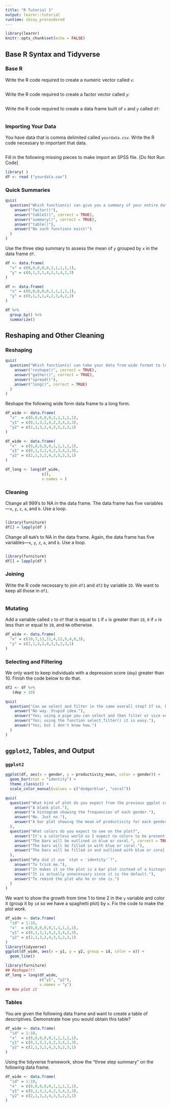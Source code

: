 ```yaml
---
title: "R Tutorial 1"
output: learnr::tutorial
runtime: shiny_prerendered
---
```


```r
library(learnr)
knitr::opts_chunk$set(echo = FALSE)
```

## Base R Syntax and Tidyverse
### Base R

Write the R code required to create a numeric vector called `x`:
```r

```

Write the R code required to create a factor vector called `y`:
```r

```

Write the R code required to create a data frame built of `x` and `y` called `df`:
```r

```


### Importing Your Data

You have data that is comma delimited called `yourdata.csv`. Write the R code necessary to important that data.
```r

```

Fill in the following missing pieces to make import an SPSS file. [Do Not Run Code]
```r
library( )
df <- read ("yourdata.sav")
```

### Quick Summaries

```r
quiz(
  question("Which function(s) can give you a summary of your entire data frame?",
    answer("factor()"),
    answer("table1()", correct = TRUE),
    answer("summary()", correct = TRUE),
    answer("table()"),
    answer("No such functions exist!")
  )
)
```

Use the three step summary to assess the mean of `y` grouped by `x` in the data frame `df`.
```r
df <- data.frame(
  "x" = c(0,0,0,0,0,1,1,1,1,1),
  "y" = c(0,1,3,1,4,2,3,4,2,3)
)


```

```r
df <- data.frame(
  "x" = c(0,0,0,0,0,1,1,1,1,1),
  "y" = c(0,1,3,1,4,2,3,4,2,3)
)

df %>%
  group_by() %>%
  summarize()
```


## Reshaping and Other Cleaning

### Reshaping
```r
quiz(
  question("Which function(s) can take your data from wide format to long format?",
    answer("reshape()", correct = TRUE),
    answer("gather()", correct = TRUE),
    answer("spread()"),
    answer("long()", correct = TRUE)
  )
)
```

Reshape the following wide form data frame to a long form.
```r
df_wide <- data.frame(
  "x"  = c(0,0,0,0,0,1,1,1,1,1),
  "y1" = c(0,1,3,1,4,2,3,4,2,3),
  "y2" = c(2,1,3,2,4,3,5,2,3,1)
)


```

```r
df_wide <- data.frame(
  "x"  = c(0,0,0,0,0,1,1,1,1,1),
  "y1" = c(0,1,3,1,4,2,3,4,2,3),
  "y2" = c(2,1,3,2,4,3,5,2,3,1)
)

df_long <- long(df_wide,
                c(),
                v.names = )
```

### Cleaning

Change all 999's to NA in the data frame. The data frame has five variables---`x`, `y`, `z`, `a`, and `b`. Use a loop.
```r

```
```r
library(furniture)
df[] = lapply(df )
```

Change all `NaN`'s to NA in the data frame. Again, the data frame has five variables---`x`, `y`, `z`, `a`, and `b`. Use a loop.
```r

```
```r
library(furniture)
df[] = lapply(df )
```

### Joining
Write the R code necessary to join `df1` and `df2` by variable `ID`. We want to keep all those in `df1`.
```r

```

### Mutating

Add a variable called `z` to `df` that is equal to `1` if `x` is greater than `10`, `0` if `x` is less than or equal to `10`, and `NA` otherwise.
```r
df_wide <- data.frame(
  "x" = c(10,7,13,11,4,12,9,4,8,3),
  "y" = c(2,1,3,2,4,3,5,2,3,1)
)


```

### Selecting and Filtering

We only want to keep individuals with a depression score (`dep`) greater than 10. Finish the code below to do that.
```r
df2 <- df %>%
   (dep > 10)
```

```r
quiz(
  question("Can we select and filter in the same overall step? If so, how?",
    answer("No way. Stupid idea."),
    answer("Yes; using a pipe you can select and then filter or vice versa.", correct = TRUE),
    answer("Yes; using the function select_filter() it is easy."),
    answer("Yes; but I don't know how.")
  )
)
```


## `ggplot2`, Tables, and Output

### `ggplot2`
```r
ggplot(df, aes(x = gender, y = productivity_mean, color = gender)) +
  geom_bar(stat = "identity") +
  theme_classic() +
  scale_color_manual(values = c("dodgerblue", "coral"))
```

```r
quiz(
  question("What kind of plot do you expect from the previous ggplot code?",
    answer("A blank plot."),
    answer("A histogram showing the frequencies of each gender."),
    answer("No. Just no."),
    answer("A bar plot showing the mean of productivity for each gender.", correct = TRUE)
  ),
  question("What colors do you expect to see on the plot?",
    answer("It's a colorless world so I expect no colors to be present."),
    answer("The bars will be outlined in blue or coral.", correct = TRUE),
    answer("The bars will be filled in with blue or coral."),
    answer("The bars will be filled in and outlined with blue or coral.")
  ),
  question("Why did it use `stat = 'identity'`?",
    answer("To trick me."),
    answer("It makes it so the plot is a bar plot instead of a histogram.", correct = TRUE),
    answer("It is actually unnecessary since it is the default."),
    answer("To remind the plot who he or she is.")
  )
)
```

We want to show the growth from time 1 to time 2 in the `y` variable and color it (group it by `id` so we have a spaghetti plot) by `x`. Fix the code to make the plot work.
```r
df_wide <- data.frame(
  "id" = 1:10,
  "x"  = c(0,0,0,0,0,1,1,1,1,1),
  "y1" = c(0,1,3,1,4,2,3,4,2,3),
  "y2" = c(2,1,3,2,4,3,5,2,3,1)
)
library(tidyverse)
ggplot(df_wide, aes(x = y1, y = y2, group = id, color = x)) +
  geom_line()
```
```r
library(furniture)
## Reshape!!!
df_long = long(df_wide,
               c("y1", "y2"),
               v.names = "y")
## Now plot it
```

### Tables

You are given the following data frame and want to create a table of descriptives. Demonstrate how you would obtain this table?
```r
df_wide <- data.frame(
  "id" = 1:10,
  "x"  = c(0,0,0,0,0,1,1,1,1,1),
  "y1" = c(0,1,3,1,4,2,3,4,2,3),
  "y2" = c(2,1,3,2,4,3,5,2,3,1)
)
```

Using the tidyverse framework, show the "three step summary" on the following data frame.
```r
df_wide <- data.frame(
  "id" = 1:10,
  "x"  = c(0,0,0,0,0,1,1,1,1,1),
  "y1" = c(0,1,3,1,4,2,3,4,2,3),
  "y2" = c(2,1,3,2,4,3,5,2,3,1)
)
```


